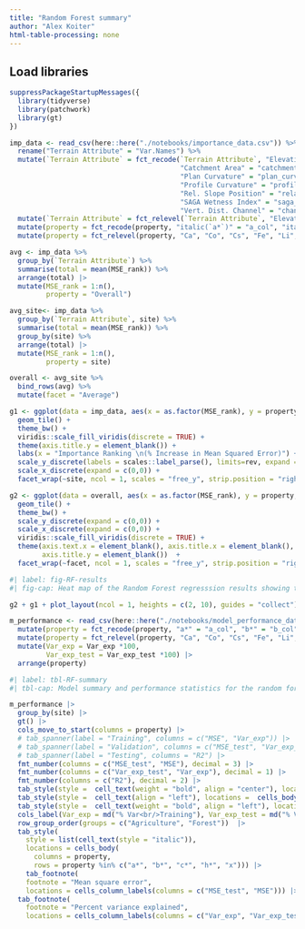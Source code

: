 ```yaml
---
title: "Random Forest summary"
author: "Alex Koiter"
html-table-processing: none
---
```


## Load libraries
```r
suppressPackageStartupMessages({
  library(tidyverse)
  library(patchwork)
  library(gt)
})
```

```r
imp_data <- read_csv(here::here("./notebooks/importance_data.csv")) %>%
  rename("Terrain Attribute" = "Var.Names") %>%
  mutate(`Terrain Attribute` = fct_recode(`Terrain Attribute`, "Elevation" = "elevation", 
                                          "Catchment Area" = "catchment_area",
                                          "Plan Curvature" = "plan_curvature",
                                          "Profile Curvature" = "profile_curvature",
                                          "Rel. Slope Position" = "relative_slope_position",
                                          "SAGA Wetness Index" = "saga_wetness_index",
                                          "Vert. Dist. Channel" = "channel_network_distance")) %>%
  mutate(`Terrain Attribute` = fct_relevel(`Terrain Attribute`, "Elevation", "SAGA Wetness Index", "Rel. Slope Position", "Vert. Dist. Channel","Catchment Area", "Profile Curvature", "Plan Curvature")) %>%
  mutate(property = fct_recode(property, "italic(`a*`)" = "a_col", "italic(`b*`)" = "b_col", "italic(`c*`)" = "c_col", "italic(`h*`)" = "h_col", "italic(`x`)" = "x_col")) %>%
  mutate(property = fct_relevel(property, "Ca", "Co", "Cs", "Fe", "Li", "La", "Nb", "Ni", "Rb", "Sr", "italic(`a*`)", "italic(`b*`)", "italic(`c*`)", "italic(`h*`)", "italic(`x`)"))

avg <- imp_data %>%
  group_by(`Terrain Attribute`) %>%
  summarise(total = mean(MSE_rank)) %>%
  arrange(total) |>
  mutate(MSE_rank = 1:n(),
         property = "Overall")

avg_site<- imp_data %>%
  group_by(`Terrain Attribute`, site) %>%
  summarise(total = mean(MSE_rank)) %>%
  group_by(site) %>%
  arrange(total) |>
  mutate(MSE_rank = 1:n(),
         property = site)

overall <- avg_site %>%
  bind_rows(avg) %>%
  mutate(facet = "Average")

g1 <- ggplot(data = imp_data, aes(x = as.factor(MSE_rank), y = property, fill = `Terrain Attribute`)) + 
  geom_tile() +
  theme_bw() +
  viridis::scale_fill_viridis(discrete = TRUE) +
  theme(axis.title.y = element_blank()) +
  labs(x = "Importance Ranking \n(% Increase in Mean Squared Error)") +
  scale_y_discrete(labels = scales::label_parse(), limits=rev, expand = c(0,0)) +
  scale_x_discrete(expand = c(0,0)) +
  facet_wrap(~site, ncol = 1, scales = "free_y", strip.position = "right")

g2 <- ggplot(data = overall, aes(x = as.factor(MSE_rank), y = property, fill = `Terrain Attribute`)) + 
  geom_tile() +
  theme_bw() +
  scale_y_discrete(expand = c(0,0)) +
  scale_x_discrete(expand = c(0,0)) +
  viridis::scale_fill_viridis(discrete = TRUE) +
  theme(axis.text.x = element_blank(), axis.title.x = element_blank(), axis.ticks.x = element_blank(),
        axis.title.y = element_blank())  +
  facet_wrap(~facet, ncol = 1, scales = "free_y", strip.position = "right")
```

```r
#| label: fig-RF-results
#| fig-cap: Heat map of the Random Forest regresssion results showing the ranking of the importance of terrain attributes (based on % increase in Mean Squared Error) in explaining the spatial variabilty of selected colour and geochemical properties within the agricultural and forested sites. Top panel shows an average ranking for each site and across both sites.

g2 + g1 + plot_layout(ncol = 1, heights = c(2, 10), guides = "collect") & theme(legend.position = 'right')

```


```r
m_performance <- read_csv(here::here("./notebooks/model_performance_data.csv")) |>
  mutate(property = fct_recode(property, "a*" = "a_col", "b*" = "b_col", "c*" = "c_col", "h*" = "h_col", "x" = "x_col")) |>
  mutate(property = fct_relevel(property, "Ca", "Co", "Cs", "Fe", "Li", "La", "Nb", "Ni", "Rb", "Sr", "a*", "b*", "c*", "h*", "x")) |>
  mutate(Var_exp = Var_exp *100,
         Var_exp_test = Var_exp_test *100) |>
  arrange(property) 
```

```r

#| label: tbl-RF-summary
#| tbl-cap: Model summary and performance statistics for the random forest regression using the training, validation, and test data sets.

m_performance |>
  group_by(site) |>
  gt() |>
  cols_move_to_start(columns = property) |>
  # tab_spanner(label = "Training", columns = c("MSE", "Var_exp")) |>
  # tab_spanner(label = "Validation", columns = c("MSE_test", "Var_exp_test")) |>
  # tab_spanner(label = "Testing", columns = "R2") |>
  fmt_number(columns = c("MSE_test", "MSE"), decimal = 3) |>
  fmt_number(columns = c("Var_exp_test", "Var_exp"), decimal = 1) |>
  fmt_number(columns = c("R2"), decimal = 2) |>
  tab_style(style =  cell_text(weight = "bold", align = "center"), locations =  cells_row_groups()) |>
  tab_style(style =  cell_text(align = "left"), locations =  cells_body()) |>
  tab_style(style =  cell_text(weight = "bold", align = "left"), locations =  cells_column_labels()) |>
  cols_label(Var_exp = md("% Var<br/>Training"), Var_exp_test = md("% Var<br/>Validation"), MSE_test = md("MSE<br/>Testing"), MSE = md("MSE<br/>Training"), R2 = md("{{R^2}}<br/>Testing"), property = "Property") |>
  row_group_order(groups = c("Agriculture", "Forest"))  |>
  tab_style(
    style = list(cell_text(style = "italic")),
    locations = cells_body(
      columns = property,
      rows = property %in% c("a*", "b*", "c*", "h*", "x"))) |>
    tab_footnote(
    footnote = "Mean square error",
    locations = cells_column_labels(columns = c("MSE_test", "MSE"))) |>
  tab_footnote(
    footnote = "Percent variance explained",
    locations = cells_column_labels(columns = c("Var_exp", "Var_exp_test")))

```


